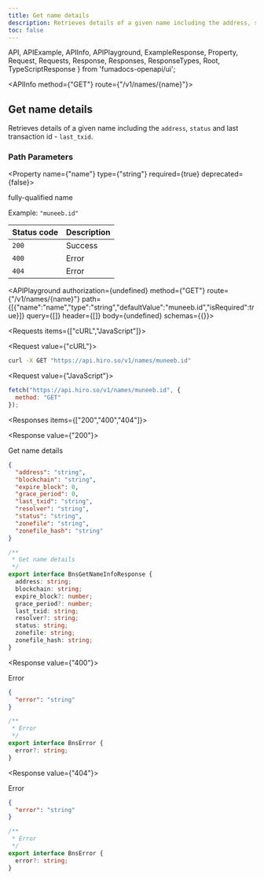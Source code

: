 ```yaml
---
title: Get name details
description: Retrieves details of a given name including the address, status and last transaction ID.
toc: false
---
```


  API,
  APIExample,
  APIInfo,
  APIPlayground,
  ExampleResponse,
  Property,
  Request,
  Requests,
  Response,
  Responses,
  ResponseTypes,
  Root,
  TypeScriptResponse
} from 'fumadocs-openapi/ui';

<Root>

<API>

<APIInfo method={"GET"} route={"/v1/names/{name}"}>

## Get name details

Retrieves details of a given name including the `address`, `status` and last transaction id - `last_txid`.
### Path Parameters

<Property name={"name"} type={"string"} required={true} deprecated={false}>

fully-qualified name

<span>Example: `"muneeb.id"`</span>

</Property>

| Status code | Description |
| :------ | :------ |
| `200` | Success |
| `400` | Error |
| `404` | Error |

<APIPlayground authorization={undefined} method={"GET"} route={"/v1/names/{name}"} path={[{"name":"name","type":"string","defaultValue":"muneeb.id","isRequired":true}]} query={[]} header={[]} body={undefined} schemas={{}}>

</APIPlayground>

</APIInfo>

<APIExample>

<Requests items={["cURL","JavaScript"]}>

<Request value={"cURL"}>

```bash
curl -X GET "https://api.hiro.so/v1/names/muneeb.id"
```

</Request>

<Request value={"JavaScript"}>

```js
fetch("https://api.hiro.so/v1/names/muneeb.id", {
  method: "GET"
});
```

</Request>

</Requests>

<Responses items={["200","400","404"]}>

<Response value={"200"}>

Get name details

<ResponseTypes>

<ExampleResponse>

```json
{
  "address": "string",
  "blockchain": "string",
  "expire_block": 0,
  "grace_period": 0,
  "last_txid": "string",
  "resolver": "string",
  "status": "string",
  "zonefile": "string",
  "zonefile_hash": "string"
}
```

</ExampleResponse>

<TypeScriptResponse>

```ts
/**
 * Get name details
 */
export interface BnsGetNameInfoResponse {
  address: string;
  blockchain: string;
  expire_block?: number;
  grace_period?: number;
  last_txid: string;
  resolver?: string;
  status: string;
  zonefile: string;
  zonefile_hash: string;
}
```

</TypeScriptResponse>

</ResponseTypes>

</Response>

<Response value={"400"}>

Error

<ResponseTypes>

<ExampleResponse>

```json
{
  "error": "string"
}
```

</ExampleResponse>

<TypeScriptResponse>

```ts
/**
 * Error
 */
export interface BnsError {
  error?: string;
}
```

</TypeScriptResponse>

</ResponseTypes>

</Response>

<Response value={"404"}>

Error

<ResponseTypes>

<ExampleResponse>

```json
{
  "error": "string"
}
```

</ExampleResponse>

<TypeScriptResponse>

```ts
/**
 * Error
 */
export interface BnsError {
  error?: string;
}
```

</TypeScriptResponse>

</ResponseTypes>

</Response>

</Responses>

</APIExample>

</API>

</Root>

